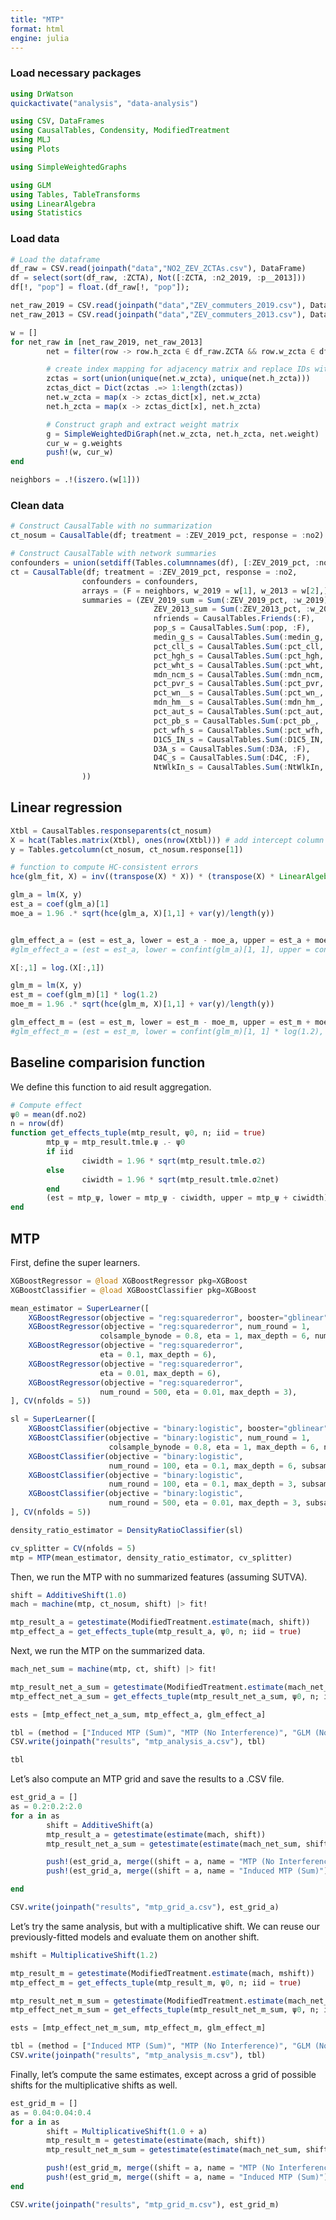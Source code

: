 ```yaml
---
title: "MTP"
format: html
engine: julia
---
```


### Load necessary packages
```julia
using DrWatson
quickactivate("analysis", "data-analysis")

using CSV, DataFrames
using CausalTables, Condensity, ModifiedTreatment
using MLJ
using Plots

using SimpleWeightedGraphs

using GLM
using Tables, TableTransforms
using LinearAlgebra
using Statistics
```

### Load data
```julia

# Load the dataframe
df_raw = CSV.read(joinpath("data","NO2_ZEV_ZCTAs.csv"), DataFrame)
df = select(sort(df_raw, :ZCTA), Not([:ZCTA, :n2_2019, :p__2013]))
df[!, "pop"] = float.(df_raw[!, "pop"]);

```

```julia
net_raw_2019 = CSV.read(joinpath("data","ZEV_commuters_2019.csv"), DataFrame)
net_raw_2013 = CSV.read(joinpath("data","ZEV_commuters_2013.csv"), DataFrame)

w = []
for net_raw in [net_raw_2019, net_raw_2013]
        net = filter(row -> row.h_zcta ∈ df_raw.ZCTA && row.w_zcta ∈ df_raw.ZCTA, net_raw)

        # create index mapping for adjacency matrix and replace IDs with rank
        zctas = sort(union(unique(net.w_zcta), unique(net.h_zcta)))
        zctas_dict = Dict(zctas .=> 1:length(zctas))
        net.w_zcta = map(x -> zctas_dict[x], net.w_zcta)
        net.h_zcta = map(x -> zctas_dict[x], net.h_zcta)

        # Construct graph and extract weight matrix
        g = SimpleWeightedDiGraph(net.w_zcta, net.h_zcta, net.weight)
        cur_w = g.weights
        push!(w, cur_w)
end

neighbors = .!(iszero.(w[1]))


```

### Clean data
```julia

# Construct CausalTable with no summarization
ct_nosum = CausalTable(df; treatment = :ZEV_2019_pct, response = :no2)

# Construct CausalTable with network summaries
confounders = union(setdiff(Tables.columnnames(df), [:ZEV_2019_pct, :no2]), [:nfriends])
ct = CausalTable(df; treatment = :ZEV_2019_pct, response = :no2, 
                confounders = confounders,
                arrays = (F = neighbors, w_2019 = w[1], w_2013 = w[2],), 
                summaries = (ZEV_2019_sum = Sum(:ZEV_2019_pct, :w_2019),
                                ZEV_2013_sum = Sum(:ZEV_2013_pct, :w_2013),
                                nfriends = CausalTables.Friends(:F),
                                pop_s = CausalTables.Sum(:pop, :F),
                                medin_g_s = CausalTables.Sum(:medin_g, :F),
                                pct_cll_s = CausalTables.Sum(:pct_cll, :F),
                                pct_hgh_s = CausalTables.Sum(:pct_hgh, :F),
                                pct_wht_s = CausalTables.Sum(:pct_wht, :F),
                                mdn_ncm_s = CausalTables.Sum(:mdn_ncm, :F),
                                pct_pvr_s = CausalTables.Sum(:pct_pvr, :F),
                                pct_wn__s = CausalTables.Sum(:pct_wn_, :F),
                                mdn_hm__s = CausalTables.Sum(:mdn_hm_, :F),
                                pct_aut_s = CausalTables.Sum(:pct_aut, :F),
                                pct_pb_s = CausalTables.Sum(:pct_pb_, :F),
                                pct_wfh_s = CausalTables.Sum(:pct_wfh, :F),
                                D1C5_IN_s = CausalTables.Sum(:D1C5_IN, :F),
                                D3A_s = CausalTables.Sum(:D3A, :F),
                                D4C_s = CausalTables.Sum(:D4C, :F),
                                NtWlkIn_s = CausalTables.Sum(:NtWlkIn, :F)
                ))

```

## Linear regression

```julia
Xtbl = CausalTables.responseparents(ct_nosum)
X = hcat(Tables.matrix(Xtbl), ones(nrow(Xtbl))) # add intercept column for design matrix
y = Tables.getcolumn(ct_nosum, ct_nosum.response[1])

# function to compute HC-consistent errors
hce(glm_fit, X) = inv((transpose(X) * X)) * (transpose(X) * LinearAlgebra.diagm(residuals(glm_fit).^2) * X) * inv((transpose(X) * X))

glm_a = lm(X, y)
est_a = coef(glm_a)[1]
moe_a = 1.96 .* sqrt(hce(glm_a, X)[1,1] + var(y)/length(y))


glm_effect_a = (est = est_a, lower = est_a - moe_a, upper = est_a + moe_a)
#glm_effect_a = (est = est_a, lower = confint(glm_a)[1, 1], upper = confint(glm_a)[1, 2])

X[:,1] = log.(X[:,1])

glm_m = lm(X, y)
est_m = coef(glm_m)[1] * log(1.2)
moe_m = 1.96 .* sqrt(hce(glm_m, X)[1,1] + var(y)/length(y))

glm_effect_m = (est = est_m, lower = est_m - moe_m, upper = est_m + moe_m)
#glm_effect_m = (est = est_m, lower = confint(glm_m)[1, 1] * log(1.2), upper = confint(glm_m)[1, 2] * log(1.2))

```

## Baseline comparision function
We define this function to aid result aggregation. 
```julia
# Compute effect
ψ0 = mean(df.no2)
n = nrow(df)
function get_effects_tuple(mtp_result, ψ0, n; iid = true)
        mtp_ψ = mtp_result.tmle.ψ .- ψ0
        if iid
                ciwidth = 1.96 * sqrt(mtp_result.tmle.σ2)
        else
                ciwidth = 1.96 * sqrt(mtp_result.tmle.σ2net)
        end
        (est = mtp_ψ, lower = mtp_ψ - ciwidth, upper = mtp_ψ + ciwidth)
end

```

## MTP

First, define the super learners.

```julia
XGBoostRegressor = @load XGBoostRegressor pkg=XGBoost
XGBoostClassifier = @load XGBoostClassifier pkg=XGBoost

mean_estimator = SuperLearner([
    XGBoostRegressor(objective = "reg:squarederror", booster="gblinear"),
    XGBoostRegressor(objective = "reg:squarederror", num_round = 1, 
                    colsample_bynode = 0.8, eta = 1, max_depth = 6, num_parallel_tree = 100, subsample = 0.8, tree_method = "hist"),
    XGBoostRegressor(objective = "reg:squarederror", 
                    eta = 0.1, max_depth = 6),
    XGBoostRegressor(objective = "reg:squarederror", 
                    eta = 0.01, max_depth = 6),
    XGBoostRegressor(objective = "reg:squarederror", 
                    num_round = 500, eta = 0.01, max_depth = 3),
], CV(nfolds = 5))

sl = SuperLearner([
    XGBoostClassifier(objective = "binary:logistic", booster="gblinear"),
    XGBoostClassifier(objective = "binary:logistic", num_round = 1, 
                      colsample_bynode = 0.8, eta = 1, max_depth = 6, num_parallel_tree = 100, subsample = 0.8, tree_method = "hist"),
    XGBoostClassifier(objective = "binary:logistic",
                      num_round = 100, eta = 0.1, max_depth = 6, subsample = 1.0),
    XGBoostClassifier(objective = "binary:logistic",
                      num_round = 100, eta = 0.1, max_depth = 3, subsample = 0.5),
    XGBoostClassifier(objective = "binary:logistic",
                      num_round = 500, eta = 0.01, max_depth = 3, subsample = 0.5),
], CV(nfolds = 5))

density_ratio_estimator = DensityRatioClassifier(sl)

cv_splitter = CV(nfolds = 5)
mtp = MTP(mean_estimator, density_ratio_estimator, cv_splitter)
```

Then, we run the MTP with no summarized features (assuming SUTVA).

```julia
shift = AdditiveShift(1.0)
mach = machine(mtp, ct_nosum, shift) |> fit!
```

```julia
mtp_result_a = getestimate(ModifiedTreatment.estimate(mach, shift))
mtp_effect_a = get_effects_tuple(mtp_result_a, ψ0, n; iid = true)

```

Next, we run the MTP on the summarized data.

```julia
mach_net_sum = machine(mtp, ct, shift) |> fit!
```

```julia
mtp_result_net_a_sum = getestimate(ModifiedTreatment.estimate(mach_net_sum, AdditiveShift(1.0)))
mtp_effect_net_a_sum = get_effects_tuple(mtp_result_net_a_sum, ψ0, n; iid = false)
```

```julia
ests = [mtp_effect_net_a_sum, mtp_effect_a, glm_effect_a]

tbl = (method = ["Induced MTP (Sum)", "MTP (No Interference)", "GLM (No Interference)"], effects = map(x -> x.est, ests), upper = map(x -> x.upper, ests), lower = map(x -> x.lower, ests))
CSV.write(joinpath("results", "mtp_analysis_a.csv"), tbl)

tbl

```


Let's also compute an MTP grid and save the results to a .CSV file.

```julia
est_grid_a = []
as = 0.2:0.2:2.0
for a in as
        shift = AdditiveShift(a)
        mtp_result_a = getestimate(estimate(mach, shift))
        mtp_result_net_a_sum = getestimate(estimate(mach_net_sum, shift))

        push!(est_grid_a, merge((shift = a, name = "MTP (No Interference)"), get_effects_tuple(mtp_result_a, ψ0, n; iid = true)))
        push!(est_grid_a, merge((shift = a, name = "Induced MTP (Sum)"), get_effects_tuple(mtp_result_net_a_sum, ψ0, n; iid = false)))

end

CSV.write(joinpath("results", "mtp_grid_a.csv"), est_grid_a)

```


Let's try the same analysis, but with a multiplicative shift. We can reuse our previously-fitted models and evaluate them on another shift.

```julia

mshift = MultiplicativeShift(1.2)

mtp_result_m = getestimate(ModifiedTreatment.estimate(mach, mshift))
mtp_effect_m = get_effects_tuple(mtp_result_m, ψ0, n; iid = true)

mtp_result_net_m_sum = getestimate(ModifiedTreatment.estimate(mach_net_sum, mshift))
mtp_effect_net_m_sum = get_effects_tuple(mtp_result_net_m_sum, ψ0, n; iid = false)

ests = [mtp_effect_net_m_sum, mtp_effect_m, glm_effect_m]

tbl = (method = ["Induced MTP (Sum)", "MTP (No Interference)", "GLM (No Interference)"], effects = map(x -> x.est, ests), upper = map(x -> x.upper, ests), lower = map(x -> x.lower, ests))
CSV.write(joinpath("results", "mtp_analysis_m.csv"), tbl)


```

Finally, let's compute the same estimates, except across a grid of possible shifts for the multiplicative shifts as well.
```julia

est_grid_m = []
as = 0.04:0.04:0.4
for a in as
        shift = MultiplicativeShift(1.0 + a)
        mtp_result_m = getestimate(estimate(mach, shift))
        mtp_result_net_m_sum = getestimate(estimate(mach_net_sum, shift))

        push!(est_grid_m, merge((shift = a, name = "MTP (No Interference)"), get_effects_tuple(mtp_result_m, ψ0, n; iid = true)))
        push!(est_grid_m, merge((shift = a, name = "Induced MTP (Sum)"), get_effects_tuple(mtp_result_net_m_sum, ψ0, n; iid = false)))
end

CSV.write(joinpath("results", "mtp_grid_m.csv"), est_grid_m)

```
